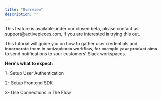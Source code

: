 ```yaml
---
title: "Overview"
description: ""
---
```


<Tip>
This feature is available under our closed beta, please contact us support@activepieces.com, 
If you are interested in trying this out.
</Tip>

This tutorial will guide you on how to gather user credentials and incorporate them in activepieces workflow,
 for example your product aims to send notifications to your customers' Slack workspaces.

**Here's what to expect:**

1- Setup User Authentication

2- Setup Frontend SDK

3- Use Connections in The Flow